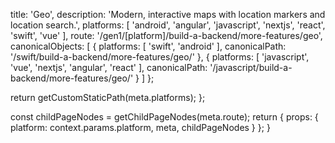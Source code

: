 
  title: 'Geo',
  description: 'Modern, interactive maps with location markers and location search.',
  platforms: [
    'android',
    'angular',
    'javascript',
    'nextjs',
    'react',
    'swift',
    'vue'
  ],
  route: '/gen1/[platform]/build-a-backend/more-features/geo',
  canonicalObjects: [
    {
      platforms: [
        'swift',
        'android'
      ],
      canonicalPath: '/swift/build-a-backend/more-features/geo/'
    },
    {
      platforms: [
        'javascript',
        'vue',
        'nextjs',
        'angular',
        'react'
      ],
      canonicalPath: '/javascript/build-a-backend/more-features/geo/'
    }
  ]
};

  return getCustomStaticPath(meta.platforms);
};

  const childPageNodes = getChildPageNodes(meta.route);
  return {
    props: {
      platform: context.params.platform,
      meta,
      childPageNodes
    }
  };
}

<Overview childPageNodes={props.childPageNodes} />
